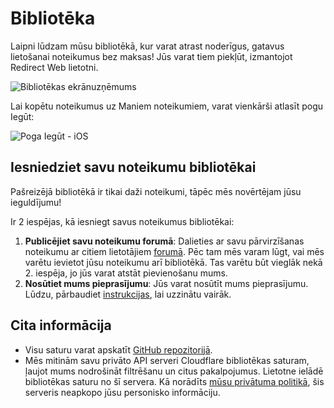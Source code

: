 # Bibliotēka

Laipni lūdzam mūsu bibliotēkā, kur varat atrast noderīgus, gatavus lietošanai noteikumus bez maksas! Jūs varat tiem piekļūt, izmantojot Redirect Web lietotni.

![Bibliotēkas ekrānuzņēmums](/img/library-screenshot.webp)

Lai kopētu noteikumus uz Maniem noteikumiem, varat vienkārši atlasīt pogu Iegūt:

![Poga Iegūt - iOS](/img/library-get-button-ios.gif)

## Iesniedziet savu noteikumu bibliotēkai

Pašreizējā bibliotēkā ir tikai daži noteikumi, tāpēc mēs novērtējam jūsu ieguldījumu!

Ir 2 iespējas, kā iesniegt savus noteikumus bibliotēkai:

1. **Publicējiet savu noteikumu forumā**: Dalieties ar savu pārvirzīšanas noteikumu ar citiem lietotājiem [forumā](https://github.com/mshibanami/redirect-web/discussions/categories/redirect-rules). Pēc tam mēs varam lūgt, vai mēs varētu ievietot jūsu noteikumu arī bibliotēkā. Tas varētu būt vieglāk nekā 2. iespēja, jo jūs varat atstāt pievienošanu mums.
2. **Nosūtiet mums pieprasījumu**: Jūs varat nosūtīt mums pieprasījumu. Lūdzu, pārbaudiet [instrukcijas](https://github.com/mshibanami/redirect-web/tree/main/library), lai uzzinātu vairāk.

## Cita informācija

- Visu saturu varat apskatīt [GitHub repozitorijā](https://github.com/mshibanami/redirect-web/tree/main/library).
- Mēs mitinām savu privāto API serveri Cloudflare bibliotēkas saturam, ļaujot mums nodrošināt filtrēšanu un citus pakalpojumus. Lietotne ielādē bibliotēkas saturu no šī servera. Kā norādīts [mūsu privātuma politikā](privacy-policy.mdx), šis serveris neapkopo jūsu personisko informāciju.
